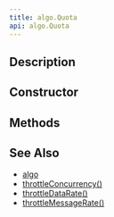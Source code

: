 ```yaml
---
title: algo.Quota
api: algo.Quota
---
```


## Description

<Summary/>

## Constructor

<Constructor/>

## Methods

<Methods/>

## See Also

* [algo](/reference/api/algo)
* [throttleConcurrency()](/reference/api/Configuration/throttleConcurrency)
* [throttleDataRate()](/reference/api/Configuration/throttleDataRate)
* [throttleMessageRate()](/reference/api/Configuration/throttleMessageRate)
